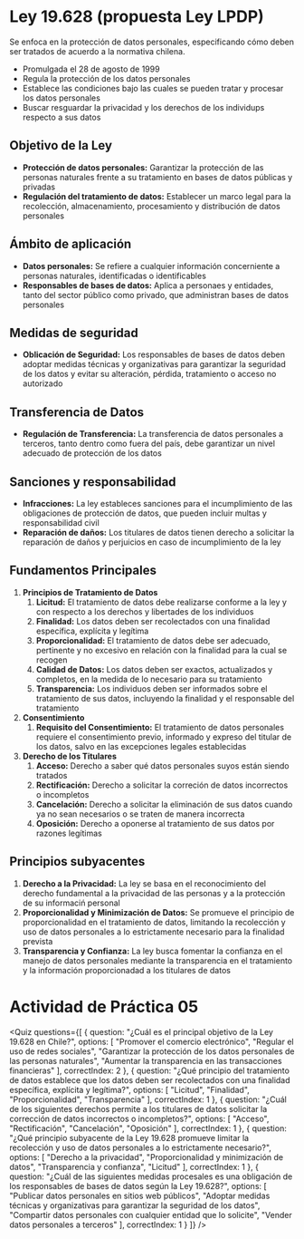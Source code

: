 # Ley 19.628 (propuesta Ley LPDP)

Se enfoca en la protección de datos personales, especificando cómo deben ser tratados de acuerdo a la normativa chilena.

- Promulgada el 28 de agosto de 1999
- Regula la protección de los datos personales
- Establece las condiciones bajo las cuales se pueden tratar y procesar los datos personales
- Buscar resguardar la privacidad y los derechos de los individups respecto a sus datos

## Objetivo de la Ley
- **Protección de datos personales:** Garantizar la protección de las personas naturales frente a su tratamiento en bases de datos públicas y privadas
- **Regulación del tratamiento de datos:** Establecer un marco legal para la recolección, almacenamiento, procesamiento y distribución de datos personales

## Ámbito de aplicación
- **Datos personales:** Se refiere a cualquier información concerniente a personas naturales, identificadas o identificables
- **Responsables de bases de datos:** Aplica a personaes y entidades, tanto del sector público como privado, que administran bases de datos personales

## Medidas de seguridad
- **Oblicación de Seguridad:** Los responsables de bases de datos deben adoptar medidas técnicas y organizativas para garantizar la seguridad de los datos y evitar su alteración, pérdida, tratamiento o acceso no autorizado

## Transferencia de Datos
- **Regulación de Transferencia:** La transferencia de datos personales a terceros, tanto dentro como fuera del país, debe garantizar un nivel adecuado de protección de los datos

## Sanciones y responsabilidad
- **Infracciones:** La ley estableces sanciones para el incumplimiento de las obligaciones de protección de datos, que pueden incluir multas y responsabilidad civil
- **Reparación de daños:** Los titulares de datos tienen derecho a solicitar la reparación de daños y perjuicios en caso de incumplimiento de la ley

## Fundamentos Principales

1. **Principios de Tratamiento de Datos**
    1. **Licitud:** El tratamiento de datos debe realizarse conforme a la ley y con respecto a los derechos y libertades de los individuos
    2. **Finalidad:** Los datos deben ser recolectados con una finalidad específica, explícita y legítima
    3. **Proporcionalidad:** El tratamiento de datos debe ser adecuado, pertinente y no excesivo en relación con la finalidad para la cual se recogen
    4. **Calidad de Datos:** Los datos deben ser exactos, actualizados y completos, en la medida de lo necesario para su tratamiento
    5. **Transparencia:** Los individuos deben ser informados sobre el tratamiento de sus datos, incluyendo la finalidad y el responsable del tratamiento
2. **Consentimiento**
    1. **Requisito del Consentimiento:** El tratamiento de datos personales requiere el consentimiento previo, informado y expreso del titular de los datos, salvo en las excepciones legales establecidas
3. **Derecho de los Titulares**
    1. **Acceso:** Derecho a saber qué datos personales suyos están siendo tratados
    2. **Rectificación:** Derecho a solicitar la correción de datos incorrectos o incompletos
    3. **Cancelación:** Derecho a solicitar la eliminación de sus datos cuando ya no sean necesarios o se traten de manera incorrecta
    4. **Oposición:** Derecho a oponerse al tratamiento de sus datos por razones legítimas

## Principios subyacentes
1. **Derecho a la Privacidad:** La ley se basa en el reconocimiento del derecho fundamental a la privacidad de las personas y a la protección de su informaciń personal
2. **Proporcionalidad y Minimización de Datos:** Se promueve el principio de proporcionalidad en el tratamiento de datos, limitando la recolección y uso de datos personales a lo estrictamente necesario para la finalidad prevista
3. **Transparencia y Confianza:** La ley busca fomentar la confianza en el manejo de datos personales mediante la transparencia en el tratamiento y la información proporcionadad a los titulares de datos

# Actividad de Práctica 05

<Quiz questions={[
  {
    question: "¿Cuál es el principal objetivo de la Ley 19.628 en Chile?",
    options: [
      "Promover el comercio electrónico",
      "Regular el uso de redes sociales",
      "Garantizar la protección de los datos personales de las personas naturales",
      "Aumentar la transparencia en las transacciones financieras"
    ],
    correctIndex: 2
  },
  {
    question: "¿Qué principio del tratamiento de datos establece que los datos deben ser recolectados con una finalidad específica, explícita y legítima?",
    options: [
      "Licitud",
      "Finalidad",
      "Proporcionalidad",
      "Transparencia"
    ],
    correctIndex: 1
  },
  {
    question: "¿Cuál de los siguientes derechos permite a los titulares de datos solicitar la corrección de datos incorrectos o incompletos?",
    options: [
      "Acceso",
      "Rectificación",
      "Cancelación",
      "Oposición"
    ],
    correctIndex: 1
  },
  {
    question: "¿Qué principio subyacente de la Ley 19.628 promueve limitar la recolección y uso de datos personales a lo estrictamente necesario?",
    options: [
      "Derecho a la privacidad",
      "Proporcionalidad y minimización de datos",
      "Transparencia y confianza",
      "Licitud"
    ],
    correctIndex: 1
  },
  {
    question: "¿Cuál de las siguientes medidas procesales es una obligación de los responsables de bases de datos según la Ley 19.628?",
    options: [
      "Publicar datos personales en sitios web públicos",
      "Adoptar medidas técnicas y organizativas para garantizar la seguridad de los datos",
      "Compartir datos personales con cualquier entidad que lo solicite",
      "Vender datos personales a terceros"
    ],
    correctIndex: 1
  }
]} />
